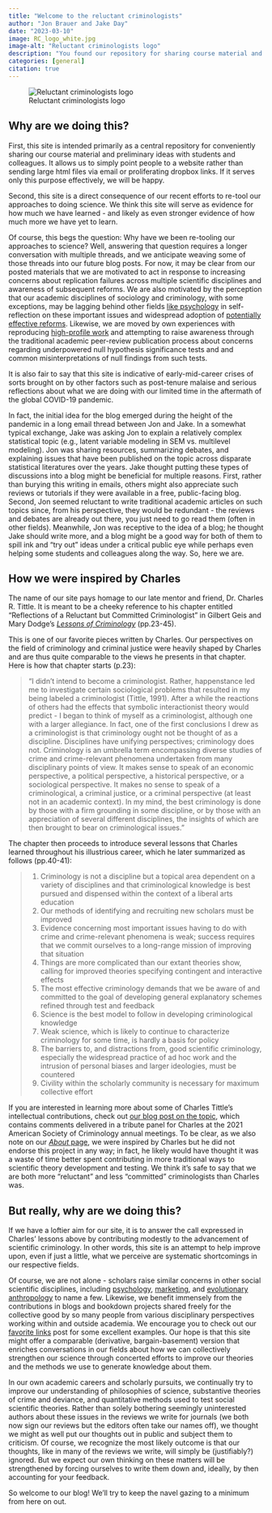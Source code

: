 ```yaml
---
title: "Welcome to the reluctant criminologists"
author: "Jon Brauer and Jake Day"
date: "2023-03-10"
image: RC_logo_white.jpg
image-alt: "Reluctant criminologists logo"
description: "You found our repository for sharing course material and ideas. Congrats! Or condolences. Anyway, in this first post, we discuss our motives and aims for this site."
categories: [general]
citation: true
---
```


![Reluctant criminologists logo](RC_logo_white.jpg)

## Why are we doing this?

First, this site is intended primarily as a central repository for conveniently sharing our course material and preliminary ideas with students and colleagues. It allows us to simply point people to a website rather than sending large html files via email or proliferating dropbox links. If it serves only this purpose effectively, we will be happy. 

Second, this site is a direct consequence of our recent efforts to re-tool our approaches to doing science. We think this site will serve as evidence for how much we have learned - and likely as even stronger evidence of how much more we have yet to learn. 

Of course, this begs the question: Why have we been re-tooling our approaches to science? Well, answering that question requires a longer conversation with multiple threads, and we anticipate weaving some of those threads into our future blog posts. For now, it may be clear from our posted materials that we are motivated to act in response to increasing concerns about replication failures across multiple scientific disciplines and awareness of subsequent reforms. We are also motivated by the perception that our academic disciplines of sociology and criminology, with some exceptions, may be lagging behind other fields [like psychology](https://statmodeling.stat.columbia.edu/2016/09/22/why-is-the-scientific-replication-crisis-centered-on-psychology/) in self-reflection on these important issues and widespread adoption of [potentially effective reforms](https://www.economicscience.org/downloads/ReplicationWhitePaper.pdf). Likewise, we are moved by own experiences with reproducing [high-profile work](https://journals.sagepub.com/doi/10.1177/0049124119826158) and attempting to raise awareness through the traditional academic peer-review publication process about concerns regarding underpowered null hypothesis significance tests and and common misinterpretations of null findings from such tests.

It is also fair to say that this site is indicative of early-mid-career crises of sorts brought on by other factors such as post-tenure malaise and serious reflections about what we are doing with our limited time in the aftermath of the global COVID-19 pandemic. 

In fact, the initial idea for the blog emerged during the height of the pandemic in a long email thread between Jon and Jake. In a somewhat typical exchange, Jake was asking Jon to explain a relatively complex statistical topic (e.g., latent variable modeling in SEM vs. multilevel modeling). Jon was sharing resources, summarizing debates, and explaining issues that have been published on the topic across disparate statistical literatures over the years. Jake thought putting these types of discussions into a blog might be beneficial for multiple reasons. First, rather than burying this writing in emails, others might also appreciate such reviews or tutorials if they were available in a free, public-facing blog. Second, Jon seemed reluctant to write traditional academic articles on such topics since, from his perspective, they would be redundant - the reviews and debates are already out there, you just need to go read them (often in other fields). Meanwhile, Jon was receptive to the idea of a blog; he thought Jake should write more, and a blog might be a good way for both of them to spill ink and "try out" ideas under a critical public eye while perhaps even helping some students and colleagues along the way. So, here we are. 

<!-- See about page. Also mention perceived need in our field. See McElreath tweet about cultural anthro. -->

## How we were inspired by Charles
The name of our site pays homage to our late mentor and friend, Dr. Charles R. Tittle. It is meant to be a cheeky reference to his chapter entitled "Reflections of a Reluctant but Committed Criminologist" in Gilbert Geis and Mary Dodge's [*Lessons of Criminology*](https://www.taylorfrancis.com/books/edit/10.4324/9781315721507/lessons-criminology-gilbert-geis-mary-dodge) (pp.23-45).

This is one of our favorite pieces written by Charles. Our perspectives on the field of criminology and criminal justice were heavily shaped by Charles and are thus quite comparable to the views he presents in that chapter. Here is how that chapter starts (p.23):

<!-- Why not just use block quote? -->

> "I didn't intend to become a criminologist. Rather, happenstance led me to investigate certain sociological problems that resulted in my being labeled a criminologist (Tittle, 1991). After a while the reactions of others had the effects that symbolic interactionist theory would predict - I began to think of myself as a criminologist, although one with a larger allegiance. In fact, one of the first conclusions I drew as a criminologist is that criminology ought not be thought of as a discipline. Disciplines have unifying perspectives; criminology does not. Criminology is an umbrella term encompassing diverse studies of crime and crime-relevant phenomena undertaken from many disciplinary points of view. It makes sense to speak of an economic perspective, a political perspective, a historical perspective, or a sociological perspective. It makes no sense to speak of a criminological, a criminal justice, or a criminal perspective (at least not in an academic context). In my mind, the best criminology is done by those with a firm grounding in some discipline, or by those with an appreciation of several different disciplines, the insights of which are then brought to bear on criminological issues."

The chapter then proceeds to introduce several lessons that Charles learned throughout his illustrious career, which he later summarized as follows (pp.40-41):

>1.  Criminology is not a discipline but a topical area dependent on a variety of disciplines and that criminological knowledge is best pursued and dispensed within the context of a liberal arts education
>2.  Our methods of identifying and recruiting new scholars must be improved
>3.  Evidence concerning most important issues having to do with crime and crime-relevant phenomena is weak; success requires that we commit ourselves to a long-range mission of improving that situation
>4.  Things are more complicated than our extant theories show, calling for improved theories specifying contingent and interactive effects
>5.  The most effective criminology demands that we be aware of and committed to the goal of developing general explanatory schemes refined through test and feedback
>6.  Science is the best model to follow in developing criminological knowledge
>7.  Weak science, which is likely to continue to characterize criminology for some time, is hardly a basis for policy
>8.  The barriers to, and distractions from, good scientific criminology, especially the widespread practice of ad hoc work and the intrusion of personal biases and larger ideologies, must be countered
>9.  Civility within the scholarly community is necessary for maximum collective effort

If you are interested in learning more about some of Charles Tittle's intellectual contributions, check out [our blog post on the topic](/blog-posts/[3]/charles-memorial.html), which contains comments delivered in a tribute panel for Charles at the 2021 American Society of Criminology annual meetings. To be clear, as we also note on our [*About* page](/about.html), we were inspired by Charles but he did not endorse this project in any way; in fact, he likely would have thought it was a waste of time better spent contributing in more traditional ways to scientific theory development and testing. We think it's safe to say that we are both more "reluctant" and less "committed" criminologists than Charles was.

## But really, why are we doing this?

If we have a loftier aim for our site, it is to answer the call expressed in Charles' lessons above by contributing modestly to the advancement of scientific criminology. In other words, this site is an attempt to help improve upon, even if just a little, what we perceive are systematic shortcomings in our respective fields. 

Of course, we are not alone - scholars raise similar concerns in other social scientific disciplines, including [psychology](https://journals.sagepub.com/doi/10.2466/pr0.1990.66.1.195), [marketing](https://openmkt.org/blog/2022/replications-in-marketing-myth-and-reality/), and [evolutionary anthropology](https://elevanth.org/blog/2022/09/19/the-problem-with-cultural-evolution/) to name a few. Likewise, we benefit immensely from the contributions in blogs and bookdown projects shared freely for the collective good by so many people from various disciplinary perspectives working within and outside academia. We encourage you to check out our [favorite links](/blog-posts/[2]/favorite_links.html) post for some excellent examples. Our hope is that this site might offer a comparable (derivative, bargain-basement) version that enriches conversations in our fields about how we can collectively strengthen our science through concerted efforts to improve our theories and the methods we use to generate knowledge about them. 

In our own academic careers and scholarly pursuits, we continually try to improve our understanding of philosophies of science, substantive theories of crime and deviance, and quantitative methods used to test social scientific theories. Rather than solely bothering seemingly uninterested authors about these issues in the reviews we write for journals (we both now sign our reviews but the editors often take our names off), we thought we might as well put our thoughts out in public and subject them to criticism. Of course, we recognize the most likely outcome is that our thoughts, like in many of the reviews we write, will simply be (justifiably?) ignored. But we expect our own thinking on these matters will be strengthened by forcing ourselves to write them down and, ideally, by then accounting for your feedback. 

So welcome to our blog! We'll try to keep the navel gazing to a minimum from here on out. 

